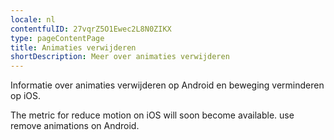 ```yaml
---
locale: nl
contentfulID: 27vqrZ5O1Ewec2L8N0ZIKX
type: pageContentPage
title: Animaties verwijderen
shortDescription: Meer over animaties verwijderen
---
```


Informatie over animaties verwijderen op Android en beweging verminderen op iOS.

<TwoColumnBlock>
  <LeftColumn>
    <ColumnRow>
      <TextBlock
        showBackgroundColor={true}>
        The metric for reduce motion on iOS will soon become available. 
        <CustomLink url="/nl/stats/remove-animations" label="More about remove animations" external={false}/>
      </TextBlock>
    </ColumnRow>
  </LeftColumn>
  <RightColumn>
    <ColumnRow>
      <PercentageBlock
        metrics={[
          { title: 'Remove animations', key: 'android-accessibility_is_animation_disabled-true', isPercentage: true }
        ]}
        linkLabel="More about remove animations"
        linkUrl="/nl/stats/remove-animations">
        use remove animations on Android.
      </PercentageBlock>
    </ColumnRow>
  </RightColumn>
</TwoColumnBlock>